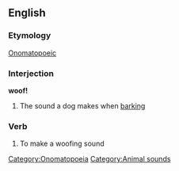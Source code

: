 ==English==

===Etymology===
[[Onomatopoeic]]
[[Category:Onomatopoeia]]

===Interjection===
'''woof!'''
# The sound a dog makes when [[bark]]ing

===Verb===
# To make a woofing sound

[[Category:Animal sounds]]